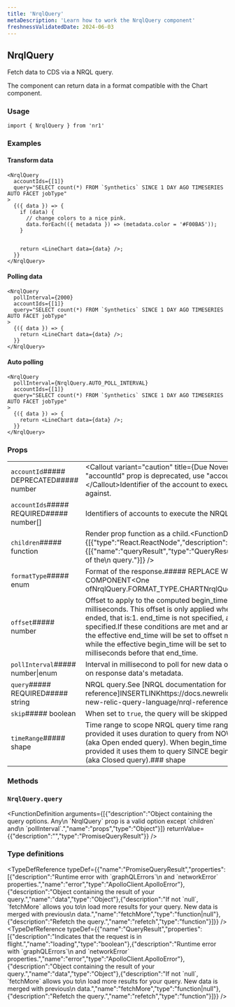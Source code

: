 ```yaml
---
title: 'NrqlQuery'
metaDescription: 'Learn how to work the NrqlQuery component'
freshnessValidatedDate: 2024-06-03
---
```

## NrqlQuery

Fetch data to CDS via a NRQL query.

The component can return data in a format compatible with the Chart component.

### Usage

```
import { NrqlQuery } from 'nr1'
```



### Examples

#### Transform data

```
<NrqlQuery
  accountIds={[1]}
  query="SELECT count(*) FROM `Synthetics` SINCE 1 DAY AGO TIMESERIES AUTO FACET jobType"
>
  {({ data }) => {
    if (data) {
      // change colors to a nice pink.
      data.forEach(({ metadata }) => (metadata.color = '#F00BA5'));
    }


    return <LineChart data={data} />;
  }}
</NrqlQuery>
```



#### Polling data

```
<NrqlQuery
  pollInterval={2000}
  accountIds={[1]}
  query="SELECT count(*) FROM `Synthetics` SINCE 1 DAY AGO TIMESERIES AUTO FACET jobType"
>
  {({ data }) => {
    return <LineChart data={data} />;
  }}
</NrqlQuery>
```



#### Auto polling

```
<NrqlQuery
  pollInterval={NrqlQuery.AUTO_POLL_INTERVAL}
  accountIds={[1]}
  query="SELECT count(*) FROM `Synthetics` SINCE 1 DAY AGO TIMESERIES AUTO FACET jobType"
>
  {({ data }) => {
    return <LineChart data={data} />;
  }}
</NrqlQuery>
```



### Props

|                                           |                                                                                                                                                                                                                                                                                                                                                                                                                                                           |
| ----------------------------------------- | --------------------------------------------------------------------------------------------------------------------------------------------------------------------------------------------------------------------------------------------------------------------------------------------------------------------------------------------------------------------------------------------------------------------------------------------------------- |
| `accountId`##### DEPRECATED##### number   | &lt;Callout variant="caution" title=&#x7B;Due November 1st, 2022} > The "accountId" prop is deprecated, use "accountIds" prop instead. &lt;/Callout>Identifier of the account to execute the NRQL query against.                                                                                                                                                                                                                                          |
| `accountIds`##### REQUIRED##### number\[] | Identifiers of accounts to execute the NRQL query against.                                                                                                                                                                                                                                                                                                                                                                                                |
| `children`##### function                  | Render prop function as a child.&lt;FunctionDefinition returnValue=&#x7B;\[&#x7B;"type":"React.ReactNode","description":""}]} arguments=&#x7B;\[&#x7B;"name":"queryResult","type":"QueryResult","description":"Results of the\\n query."}]} />                                                                                                                                                                                                            |
| `formatType`##### enum                    | Format of the response.##### REPLACE WITH CUSTOM COMPONENT&lt;One ofNrqlQuery.FORMAT_TYPE.CHARTNrqlQuery.FORMAT_TYPE.RAW>                                                                                                                                                                                                                                                                                                                                 |
| `offset`##### number                      | Offset to apply to the computed begin_time and end_time, in epoch milliseconds. This offset is only applied when the query is open ended, that is:1. end_time is not specified, and 2. duration is specified.If these conditions are met and an offset value is present, the effective end_time will be set to offset milliseconds ending now, while the effective begin_time will be set to (offset + duration) milliseconds before that end_time.       |
| `pollInterval`##### number\|enum          | Interval in millisecond to poll for new data or automatically set based on response data's metadata.                                                                                                                                                                                                                                                                                                                                                      |
| `query`##### REQUIRED##### string         | NRQL query.See \[NRQL documentation for reference]INSERTLINKhttps&#x3A;//docs.newrelic.com/docs/insights/nrql-new-relic-query-language/nrql-reference.                                                                                                                                                                                                                                                                                                    |
| `skip`##### boolean                       | When set to `true`, the query will be skipped entirely from rendering.                                                                                                                                                                                                                                                                                                                                                                                    |
| `timeRange`##### shape                    | Time range to scope NRQL query time range. When only duration is provided it uses duration to query from NOW back until DURATION (aka Open ended query). When begin_time and end_time are provided it uses them to query SINCE begin_time UNTIL end_time (aka Closed query).### shape|                          |   | | ------------------------ | - | | `begin_time`##### number |   | | `duration`##### number   |   | | `end_time`##### number   |   | |

### Methods

### `NrqlQuery.query`

&lt;FunctionDefinition arguments=&#x7B;\[&#x7B;"description":"Object containing the query options. Any\\n \`NrqlQuery\` prop is a valid option except \`children\` and\\n \`pollInterval\`.","name":"props","type":"Object"}]} returnValue=&#x7B;&#x7B;"description":"","type":"PromiseQueryResult"}} />

### Type definitions

&lt;TypeDefReference typeDef=&#x7B;&#x7B;"name":"PromiseQueryResult","properties":\[&#x7B;"description":"Runtime error with \`graphQLErrors\`\\n and \`networkError\` properties.","name":"error","type":"ApolloClient.ApolloError"},&#x7B;"description":"Object containing the result of your query.","name":"data","type":"Object"},&#x7B;"description":"If not \`null\`, \`fetchMore\` allows you to\\n load more results for your query. New data is merged with previous\\n data.","name":"fetchMore","type":"function|null"},&#x7B;"description":"Refetch the query.","name":"refetch","type":"function"}]}} />&lt;TypeDefReference typeDef=&#x7B;&#x7B;"name":"QueryResult","properties":\[&#x7B;"description":"Indicates that the request is in flight.","name":"loading","type":"boolean"},&#x7B;"description":"Runtime error with \`graphQLErrors\`\\n and \`networkError\` properties.","name":"error","type":"ApolloClient.ApolloError"},&#x7B;"description":"Object containing the result of your query.","name":"data","type":"Object"},&#x7B;"description":"If not \`null\`, \`fetchMore\` allows you to\\n load more results for your query. New data is merged with previous\\n data.","name":"fetchMore","type":"function|null"},&#x7B;"description":"Refetch the query.","name":"refetch","type":"function"}]}} />